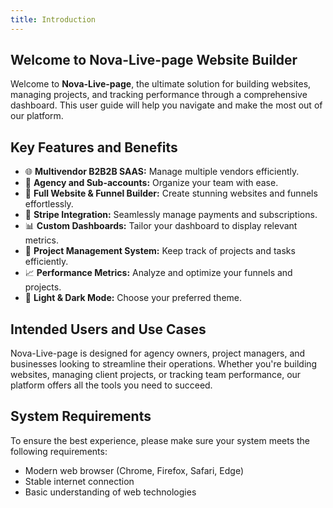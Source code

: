 ```yaml
---
title: Introduction
---
```


<section className="user-intro-section">
  <h1 className="user-intro-title">Welcome to Nova-Live-page Website Builder</h1>
  <p className="user-intro-text">
    Welcome to <strong>Nova-Live-page</strong>, the ultimate solution for building websites, managing projects, and tracking performance through a comprehensive dashboard. This user guide will help you navigate and make the most out of our platform.
  </p>
  
  <h2 className="user-intro-subtitle">Key Features and Benefits</h2>
  <ul className="user-intro-list">
    <li>🌐 <strong>Multivendor B2B2B SAAS:</strong> Manage multiple vendors efficiently.</li>
    <li>🏢 <strong>Agency and Sub-accounts:</strong> Organize your team with ease.</li>
    <li>🚀 <strong>Full Website & Funnel Builder:</strong> Create stunning websites and funnels effortlessly.</li>
    <li>🔄 <strong>Stripe Integration:</strong> Seamlessly manage payments and subscriptions.</li>
    <li>📊 <strong>Custom Dashboards:</strong> Tailor your dashboard to display relevant metrics.</li>
    <li>📂 <strong>Project Management System:</strong> Keep track of projects and tasks efficiently.</li>
    <li>📈 <strong>Performance Metrics:</strong> Analyze and optimize your funnels and projects.</li>
    <li>🌙 <strong>Light & Dark Mode:</strong> Choose your preferred theme.</li>
  </ul>

  <h2 className="user-intro-subtitle">Intended Users and Use Cases</h2>
  <p className="user-intro-text">
    Nova-Live-page is designed for agency owners, project managers, and businesses looking to streamline their operations. Whether you're building websites, managing client projects, or tracking team performance, our platform offers all the tools you need to succeed.
  </p>

  <h2 className="user-intro-subtitle">System Requirements</h2>
  <p className="user-intro-text">
    To ensure the best experience, please make sure your system meets the following requirements:
  </p>
  <ul className="user-intro-list">
    <li>Modern web browser (Chrome, Firefox, Safari, Edge)</li>
    <li>Stable internet connection</li>
    <li>Basic understanding of web technologies</li>
  </ul>
</section>
